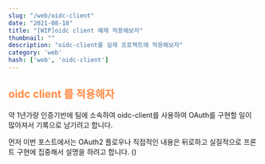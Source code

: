 ```yaml
---
slug: "/web/oidc-client"
date: "2021-08-18"
title: "[WIP]oidc client 예제 적용해보자"
thumbnail: ""
description: "oidc-client를 실제 프로젝트에 적용해보자"
category: 'web'
hash: ['web', 'oidc-client']
---
```


## <div style="color: #FE8B44;margin-bottom:12px;">oidc client 를 적용해자</div>
약 1년가량 인증기반에 팀에 소속하여 oidc-client를 사용하여 OAuth를 구현할 일이 많아져서
기록으로 남기려고 합니다.

먼저 이번 포스트에서는 OAuth2 플로우나 직접적인 내용은 뒤로하고
실질적으로 프론트 구현에 집중해서 설명을 하려고 합니다. ()



